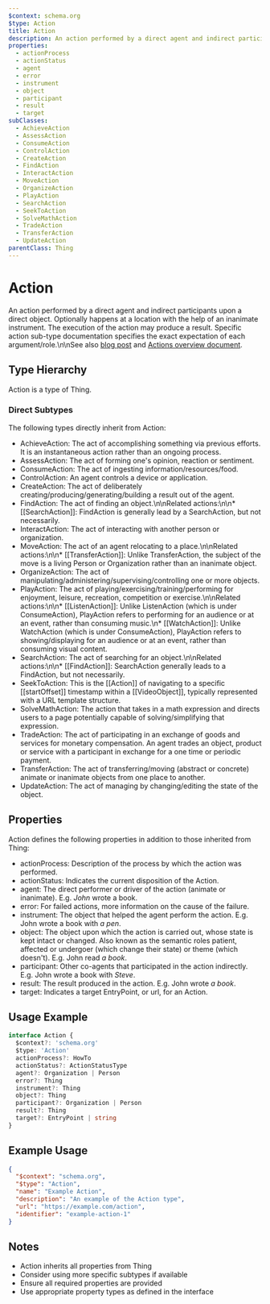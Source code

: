 ```yaml
---
$context: schema.org
$type: Action
title: Action
description: An action performed by a direct agent and indirect participants upon a direct object. Optionally happens at a location with the help of an inanimate instrument. The execution of the action may produce a result. Specific action sub-type documentation specifies the exact expectation of each argument/role.\n\nSee also [blog post](http://blog.schema.org/2014/04/announcing-schemaorg-actions.html) and [Actions overview document](https://schema.org/docs/actions.html).
properties:
  - actionProcess
  - actionStatus
  - agent
  - error
  - instrument
  - object
  - participant
  - result
  - target
subClasses:
  - AchieveAction
  - AssessAction
  - ConsumeAction
  - ControlAction
  - CreateAction
  - FindAction
  - InteractAction
  - MoveAction
  - OrganizeAction
  - PlayAction
  - SearchAction
  - SeekToAction
  - SolveMathAction
  - TradeAction
  - TransferAction
  - UpdateAction
parentClass: Thing
---
```


# Action

An action performed by a direct agent and indirect participants upon a direct object. Optionally happens at a location with the help of an inanimate instrument. The execution of the action may produce a result. Specific action sub-type documentation specifies the exact expectation of each argument/role.\n\nSee also [blog post](http://blog.schema.org/2014/04/announcing-schemaorg-actions.html) and [Actions overview document](https://schema.org/docs/actions.html).

## Type Hierarchy

Action is a type of Thing.

### Direct Subtypes

The following types directly inherit from Action:

- AchieveAction: The act of accomplishing something via previous efforts. It is an instantaneous action rather than an ongoing process.
- AssessAction: The act of forming one's opinion, reaction or sentiment.
- ConsumeAction: The act of ingesting information/resources/food.
- ControlAction: An agent controls a device or application.
- CreateAction: The act of deliberately creating/producing/generating/building a result out of the agent.
- FindAction: The act of finding an object.\n\nRelated actions:\n\n* [[SearchAction]]: FindAction is generally lead by a SearchAction, but not necessarily.
- InteractAction: The act of interacting with another person or organization.
- MoveAction: The act of an agent relocating to a place.\n\nRelated actions:\n\n* [[TransferAction]]: Unlike TransferAction, the subject of the move is a living Person or Organization rather than an inanimate object.
- OrganizeAction: The act of manipulating/administering/supervising/controlling one or more objects.
- PlayAction: The act of playing/exercising/training/performing for enjoyment, leisure, recreation, competition or exercise.\n\nRelated actions:\n\n* [[ListenAction]]: Unlike ListenAction (which is under ConsumeAction), PlayAction refers to performing for an audience or at an event, rather than consuming music.\n* [[WatchAction]]: Unlike WatchAction (which is under ConsumeAction), PlayAction refers to showing/displaying for an audience or at an event, rather than consuming visual content.
- SearchAction: The act of searching for an object.\n\nRelated actions:\n\n* [[FindAction]]: SearchAction generally leads to a FindAction, but not necessarily.
- SeekToAction: This is the [[Action]] of navigating to a specific [[startOffset]] timestamp within a [[VideoObject]], typically represented with a URL template structure.
- SolveMathAction: The action that takes in a math expression and directs users to a page potentially capable of solving/simplifying that expression.
- TradeAction: The act of participating in an exchange of goods and services for monetary compensation. An agent trades an object, product or service with a participant in exchange for a one time or periodic payment.
- TransferAction: The act of transferring/moving (abstract or concrete) animate or inanimate objects from one place to another.
- UpdateAction: The act of managing by changing/editing the state of the object.

## Properties

Action defines the following properties in addition to those inherited from Thing:

- actionProcess: Description of the process by which the action was performed.
- actionStatus: Indicates the current disposition of the Action.
- agent: The direct performer or driver of the action (animate or inanimate). E.g. *John* wrote a book.
- error: For failed actions, more information on the cause of the failure.
- instrument: The object that helped the agent perform the action. E.g. John wrote a book with *a pen*.
- object: The object upon which the action is carried out, whose state is kept intact or changed. Also known as the semantic roles patient, affected or undergoer (which change their state) or theme (which doesn't). E.g. John read *a book*.
- participant: Other co-agents that participated in the action indirectly. E.g. John wrote a book with *Steve*.
- result: The result produced in the action. E.g. John wrote *a book*.
- target: Indicates a target EntryPoint, or url, for an Action.

## Usage Example

```typescript
interface Action {
  $context?: 'schema.org'
  $type: 'Action'
  actionProcess?: HowTo
  actionStatus?: ActionStatusType
  agent?: Organization | Person
  error?: Thing
  instrument?: Thing
  object?: Thing
  participant?: Organization | Person
  result?: Thing
  target?: EntryPoint | string
}
```

## Example Usage

```json
{
  "$context": "schema.org",
  "$type": "Action",
  "name": "Example Action",
  "description": "An example of the Action type",
  "url": "https://example.com/action",
  "identifier": "example-action-1"
}
```

## Notes

- Action inherits all properties from Thing
- Consider using more specific subtypes if available
- Ensure all required properties are provided
- Use appropriate property types as defined in the interface
